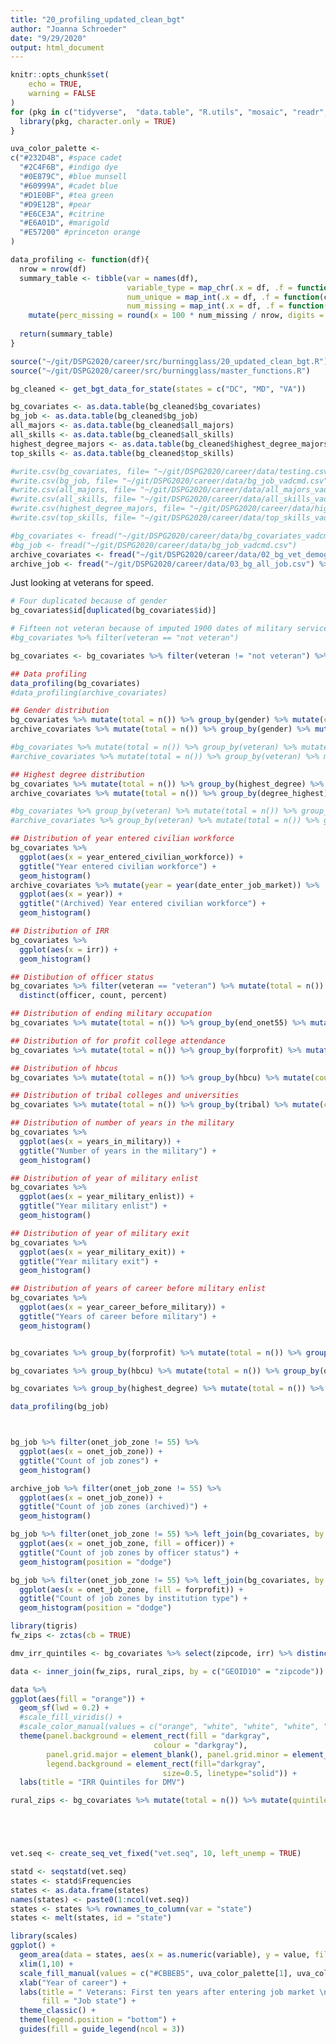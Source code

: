 ```yaml
---
title: "20_profiling_updated_clean_bgt"
author: "Joanna Schroeder"
date: "9/29/2020"
output: html_document
---
```


```r
knitr::opts_chunk$set(
	echo = TRUE,
	warning = FALSE
)
for (pkg in c("tidyverse",  "data.table", "R.utils", "mosaic", "readr", "maditr", "stringr", "stringi", "dplyr", "ggplot2", "lubridate", "gt", "DataExplorer", "TraMineR", "TraMineRextras", "cluster", "tools", "WeightedCluster", "viridis")) {
  library(pkg, character.only = TRUE)
}

uva_color_palette <- 
c("#232D4B", #space cadet
  "#2C4F6B", #indigo dye
  "#0E879C", #blue munsell
  "#60999A", #cadet blue
  "#D1E0BF", #tea green
  "#D9E12B", #pear
  "#E6CE3A", #citrine
  "#E6A01D", #marigold
  "#E57200" #princeton orange
)

data_profiling <- function(df){
  nrow = nrow(df)
  summary_table <- tibble(var = names(df),
                          variable_type = map_chr(.x = df, .f = function(col) class(x = col)),                 
                          num_unique = map_int(.x = df, .f = function(col) length(x = unique(x = col))),
                          num_missing = map_int(.x = df, .f = function(col) sum(x = is.na(x = col)))) %>%
    mutate(perc_missing = round(x = 100 * num_missing / nrow, digits = 2L))
  
  return(summary_table)
}

```

```r
source("~/git/DSPG2020/career/src/burningglass/20_updated_clean_bgt.R")
source("~/git/DSPG2020/career/src/burningglass/master_functions.R")

bg_cleaned <- get_bgt_data_for_state(states = c("DC", "MD", "VA"))

bg_covariates <- as.data.table(bg_cleaned$bg_covariates)
bg_job <- as.data.table(bg_cleaned$bg_job)
all_majors <- as.data.table(bg_cleaned$all_majors)
all_skills <- as.data.table(bg_cleaned$all_skills)
highest_degree_majors <- as.data.table(bg_cleaned$highest_degree_majors)
top_skills <- as.data.table(bg_cleaned$top_skills)

#write.csv(bg_covariates, file= "~/git/DSPG2020/career/data/testing.csv", row.names = F)
#write.csv(bg_job, file= "~/git/DSPG2020/career/data/bg_job_vadcmd.csv", row.names = F)
#write.csv(all_majors, file= "~/git/DSPG2020/career/data/all_majors_vadcmd.csv", row.names = F)
#write.csv(all_skills, file= "~/git/DSPG2020/career/data/all_skills_vadcmd.csv", row.names = F)
#write.csv(highest_degree_majors, file= "~/git/DSPG2020/career/data/highest_degree_majors_vadcmd.csv", row.names = F)
#write.csv(top_skills, file= "~/git/DSPG2020/career/data/top_skills_vadcmd.csv", row.names = F)

#bg_covariates <- fread("~/git/DSPG2020/career/data/bg_covariates_vadcmd.csv")
#bg_job <- fread("~/git/DSPG2020/career/data/bg_job_vadcmd.csv")
archive_covariates <- fread("~/git/DSPG2020/career/data/02_bg_vet_demographic.csv")
archive_job <- fread("~/git/DSPG2020/career/data/03_bg_all_job.csv") %>% select(id, onet_job_zone, start_year, end_year)
```

Just looking at veterans for speed.

```r
# Four duplicated because of gender
bg_covariates$id[duplicated(bg_covariates$id)]

# Fifteen not veteran because of imputed 1900 dates of military service
#bg_covariates %>% filter(veteran == "not veteran")

bg_covariates <- bg_covariates %>% filter(veteran != "not veteran") %>% filter(id != bg_covariates$id[duplicated(bg_covariates$id)])

## Data profiling
data_profiling(bg_covariates)
#data_profiling(archive_covariates)

## Gender distribution
bg_covariates %>% mutate(total = n()) %>% group_by(gender) %>% mutate(count = n(), percent = round(count/total, 2)) %>% distinct(gender, count, percent)
archive_covariates %>% mutate(total = n()) %>% group_by(gender) %>% mutate(count = n(), percent = round(count/total, 2)) %>% distinct(gender, count, percent)

#bg_covariates %>% mutate(total = n()) %>% group_by(veteran) %>% mutate(count = n(), percent = round(count/total, 2)) %>% distinct(veteran, count, percent)
#archive_covariates %>% mutate(total = n()) %>% group_by(veteran) %>% mutate(count = n(), percent = round(count/total, 2)) %>% distinct(veteran, count, percent)

## Highest degree distribution
bg_covariates %>% mutate(total = n()) %>% group_by(highest_degree) %>% mutate(count = n(), percent = round(count/total, 2)) %>% distinct(highest_degree, count, percent) %>% arrange(-percent)
archive_covariates %>% mutate(total = n()) %>% group_by(degree_highest) %>% mutate(count = n(), percent = round(count/total, 2)) %>% distinct(degree_highest, count, percent) %>% arrange(-percent)

#bg_covariates %>% group_by(veteran) %>% mutate(total = n()) %>% group_by(veteran, highest_degree) %>% mutate(count = n(), percent = round(count/total, 2)) %>% distinct(veteran, highest_degree, count, percent) %>% arrange(veteran, -percent)
#archive_covariates %>% group_by(veteran) %>% mutate(total = n()) %>% group_by(veteran, degree_highest) %>% mutate(count = n(), percent = round(count/total, 2)) %>% distinct(veteran, degree_highest, count, percent) %>% arrange(veteran, -percent)

## Distribution of year entered civilian workforce
bg_covariates %>% 
  ggplot(aes(x = year_entered_civilian_workforce)) +
  ggtitle("Year entered civilian workforce") +
  geom_histogram()
archive_covariates %>% mutate(year = year(date_enter_job_market)) %>%
  ggplot(aes(x = year)) +
  ggtitle("(Archived) Year entered civilian workforce") +
  geom_histogram()

## Distribution of IRR
bg_covariates %>%
  ggplot(aes(x = irr)) +
  geom_histogram()

## Distibution of officer status
bg_covariates %>% filter(veteran == "veteran") %>% mutate(total = n()) %>% group_by(officer) %>% mutate(count = n(), percent = round(count/total, 2)) %>%
  distinct(officer, count, percent)

## Distribution of ending military occupation
bg_covariates %>% mutate(total = n()) %>% group_by(end_onet55) %>% mutate(count = n(), percent = round(count/total, 2)) %>% distinct(end_onet55, count, percent) %>% arrange(-percent)

## Distribution of for profit college attendance
bg_covariates %>% mutate(total = n()) %>% group_by(forprofit) %>% mutate(count = n(), percent = round(count/total, 2)) %>% distinct(forprofit, count, percent) %>% arrange(-percent)

## Distribution of hbcus 
bg_covariates %>% mutate(total = n()) %>% group_by(hbcu) %>% mutate(count = n(), percent = round(count/total, 2)) %>% distinct(hbcu, count, percent) %>% arrange(-percent)

## Distribution of tribal colleges and universities
bg_covariates %>% mutate(total = n()) %>% group_by(tribal) %>% mutate(count = n(), percent = round(count/total, 2)) %>% distinct(tribal, count, percent) %>% arrange(-percent)

## Distribution of number of years in the military
bg_covariates %>%
  ggplot(aes(x = years_in_military)) +
  ggtitle("Number of years in the military") +
  geom_histogram()

## Distribution of year of military enlist
bg_covariates %>%
  ggplot(aes(x = year_military_enlist)) +
  ggtitle("Year military enlist") +
  geom_histogram()

## Distribution of year of military exit
bg_covariates %>%
  ggplot(aes(x = year_military_exit)) +
  ggtitle("Year military exit") +
  geom_histogram()

## Distribution of years of career before military enlist
bg_covariates %>%
  ggplot(aes(x = year_career_before_military)) +
  ggtitle("Years of career before military") +
  geom_histogram()


bg_covariates %>% group_by(forprofit) %>% mutate(total = n()) %>% group_by(officer, forprofit) %>% mutate(count = n(), percent = round(count/total, 2)) %>% distinct(officer, forprofit, count, percent) %>% arrange(forprofit, -percent) %>% drop_na()

bg_covariates %>% group_by(hbcu) %>% mutate(total = n()) %>% group_by(officer, hbcu) %>% mutate(count = n(), percent = round(count/total, 2)) %>% distinct(officer, hbcu, count, percent) %>% arrange(hbcu, -percent) %>% drop_na()

bg_covariates %>% group_by(highest_degree) %>% mutate(total = n()) %>% group_by(officer, highest_degree) %>% mutate(count = n(), percent = round(count/total, 2)) %>% distinct(officer, highest_degree, count, percent) %>% arrange(highest_degree, -percent) %>% drop_na()
```

```r
data_profiling(bg_job)



bg_job %>% filter(onet_job_zone != 55) %>%
  ggplot(aes(x = onet_job_zone)) +
  ggtitle("Count of job zones") +
  geom_histogram()

archive_job %>% filter(onet_job_zone != 55) %>%
  ggplot(aes(x = onet_job_zone)) +
  ggtitle("Count of job zones (archived)") +
  geom_histogram()

bg_job %>% filter(onet_job_zone != 55) %>% left_join(bg_covariates, by = "id") %>%
  ggplot(aes(x = onet_job_zone, fill = officer)) +
  ggtitle("Count of job zones by officer status") +
  geom_histogram(position = "dodge")

bg_job %>% filter(onet_job_zone != 55) %>% left_join(bg_covariates, by = "id") %>%
  ggplot(aes(x = onet_job_zone, fill = forprofit)) +
  ggtitle("Count of job zones by institution type") +
  geom_histogram(position = "dodge")
```

```r
library(tigris)
fw_zips <- zctas(cb = TRUE) 

dmv_irr_quintiles <- bg_covariates %>% select(zipcode, irr) %>% distinct() %>% mutate(quintile = ntile(irr, 5)) 

data <- inner_join(fw_zips, rural_zips, by = c("GEOID10" = "zipcode"))

data %>% 
ggplot(aes(fill = "orange")) +
  geom_sf(lwd = 0.2) +
  #scale_fill_viridis() +
  #scale_color_manual(values = c("orange", "white", "white", "white", "blue")) +
  theme(panel.background = element_rect(fill = "darkgray",
                                colour = "darkgray"),
        panel.grid.major = element_blank(), panel.grid.minor = element_blank(),
        legend.background = element_rect(fill="darkgray", 
                                  size=0.5, linetype="solid")) +
  labs(title = "IRR Quintiles for DMV")

rural_zips <- bg_covariates %>% mutate(total = n()) %>% mutate(quintile = ntile(irr, 5)) %>% filter(quintile == 5) %>% select(zipcode) %>% distinct()






```

```r
vet.seq <- create_seq_vet_fixed("vet.seq", 10, left_unemp = TRUE)

statd <- seqstatd(vet.seq)
states <- statd$Frequencies
states <- as.data.frame(states)
names(states) <- paste0(1:ncol(vet.seq))
states <- states %>% rownames_to_column(var = "state")
states <- melt(states, id = "state")

library(scales)
ggplot() + 
  geom_area(data = states, aes(x = as.numeric(variable), y = value, fill = state, position = "fill")) +
  xlim(1,10) +
  scale_fill_manual(values = c("#CBBEB5", uva_color_palette[1], uva_color_palette[2],uva_color_palette[4],  uva_color_palette[6], uva_color_palette[9], uva_color_palette[5], "#CBBEB5"), labels = c("Missing zone", "Zone 1", "Zone 2", "Zone 3", "Zone 4", "Zone 5", "Education", "Civilian unemployed")) +
  xlab("Year of career") +
  labs(title = " Veterans: First ten years after entering job market \n (including education, excluding retirement and military transition unemployment)",
       fill = "Job state") +
  theme_classic() +
  theme(legend.position = "bottom") +
  guides(fill = guide_legend(ncol = 3))
```

